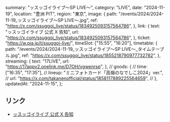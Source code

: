   summary: "ッスッゴイライブ〜SP LIVE〜",
  category: "LIVE",
  date: "2024-11-19",
  location: "豊洲 PIT",
  region: "東京",
  image: {
    path: "/events/2024/2024-11-19_ッスッゴイライブ〜SP LIVE〜.jpg",
    ref: "https://x.com/ssuggoi_live/status/1834925093157564786",
  },
  link: {
    text: "ッスッゴイライブ 公式 X 告知",
    url: "https://x.com/ssuggoi_live/status/1834925093157564786",
  },
  ticket: "https://w.pia.jp/t/ssuggoi-live/",
  timeSlot: ["15:55", "16:20"],
  timetable: {
    path: "/events/2024/2024-11-19_ッスッゴイライブ〜SP LIVE〜_タイムテーブル.jpg",
    ref: "https://x.com/ssuggoi_live/status/1855218790977732782",
  },
  streaming: {
    text: "17LIVE",
    url: "https://17appv2.onelink.me/D7OH/vgwenrsp",
  },
  // goods: {
  //   time: ["16:35", "17:35"],
  //   lineup: "ミニフォトカード「高嶺のなでしこ2024」ver.",
  //   url: "https://x.com/takanenofficial/status/1858117889225564659",
  // },
  updatedAt: "2024-11-15",
};

## リンク

- [ッスッゴイライブ 公式 X 告知](https://x.com/ssuggoi_live/status/1834925093157564786)
